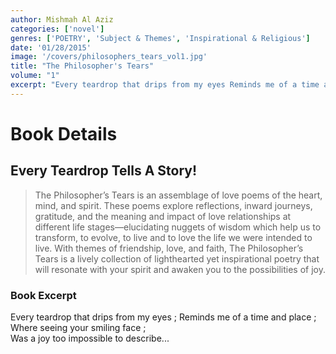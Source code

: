 ```yaml
---
author: Mishmah Al Aziz
categories: ['novel']
genres: ['POETRY', 'Subject & Themes', 'Inspirational & Religious']
date: '01/28/2015'
image: '/covers/philosophers_tears_vol1.jpg'
title: "The Philosopher's Tears"
volume: "1"
excerpt: "Every teardrop that drips from my eyes Reminds me of a time and place Where seeing your smiling face Was a joy too impossible to describe..."
---
```


# Book Details

## Every Teardrop Tells A Story!

<blockquote>
The Philosopher’s Tears is an assemblage of love poems of the heart, mind, and spirit. These poems explore reflections, inward journeys, gratitude, and the meaning and impact of love relationships at different life stages—elucidating nuggets of wisdom which help us to transform, to evolve, to live and to love the life we were intended to live. With themes of friendship, love, and faith, The Philosopher’s Tears is a lively collection of lighthearted yet inspirational poetry that will resonate with your spirit and awaken you to the possibilities of joy.
</blockquote>

### Book Excerpt

<p>
Every teardrop that drips from my eyes ; Reminds me of a time and place ; Where seeing your smiling face ; <br/> Was a joy too impossible to describe...
</p>
